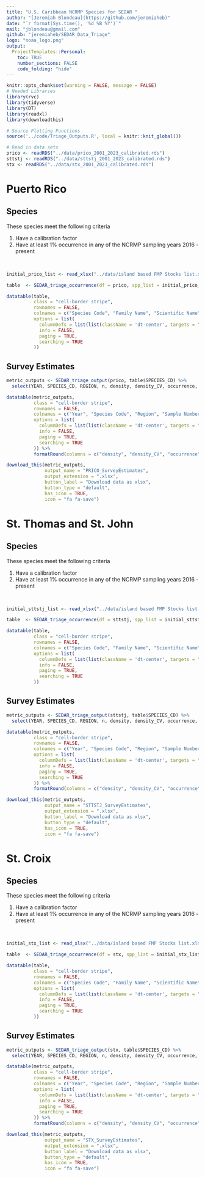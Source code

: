 ```yaml
---
title: "U.S. Caribbean NCRMP Species for SEDAR "
author: "[Jeremiah Blondeau](https://github.com/jeremiaheb)"
date: "`r format(Sys.time(), '%d %B %Y')`"
mail: "jblondeau@gmail.com"
github: "jeremiaheb/SEDAR_Data_Triage"
logo: "noaa_logo.png"
output:
  ProjectTemplates::Personal:
    toc: TRUE
    number_sections: FALSE
    code_folding: "hide"
---
```


```r
knitr::opts_chunk$set(warning = FALSE, message = FALSE)
# Needed Libraries
library(rvc)
library(tidyverse)
library(DT)
library(readxl)
library(downloadthis)

# Source Plotting Functions
source('../code/Triage_Outputs.R', local = knitr::knit_global())

# Read in data sets
prico <- readRDS("../data/prico_2001_2023_calibrated.rds")
sttstj <- readRDS("../data/sttstj_2001_2023_calibrated.rds")
stx <- readRDS("../data/stx_2001_2023_calibrated.rds")
```

# **Puerto Rico**

## Species

These species meet the following criteria

1)  Have a calibration factor
2)  Have at least 1% occurrence in any of the NCRMP sampling years 2016 - present

<br>

```r

initial_prico_list <- read_xlsx("../data/island based FMP Stocks list.xlsx", sheet = "PRICO")

table  <- SEDAR_triage_occurrence(df = prico, spp_list = initial_prico_list)

datatable(table, 
          class = "cell-border stripe", 
          rownames = FALSE,
          colnames = c("Species Code", "Family Name", "Scientific Name", "Common Name"),
          options = list(
            columnDefs = list(list(className = 'dt-center', targets = "_all")),
            info = FALSE,
            paging = TRUE,
            searching = TRUE
          ))
```

## Survey Estimates

```r

metric_outputs <- SEDAR_triage_output(prico, table$SPECIES_CD) %>% 
  select(YEAR, SPECIES_CD, REGION, n, density, density_CV, occurrence, occurrence_CV, num_observations)

datatable(metric_outputs, 
          class = "cell-border stripe", 
          rownames = FALSE,
          colnames = c("Year", "Species Code", "Region", "Sample Number", "Density", "Denstiy CV", "Occurrence", "Occurrence CV", "Number of Observations"),
          options = list(
            columnDefs = list(list(className = 'dt-center', targets = "_all")),
            info = FALSE,
            paging = TRUE,
            searching = TRUE
          )) %>% 
          formatRound(columns = c("density", "density_CV", "occurrence", "occurrence_CV") ,digits = 3)

download_this(metric_outputs,
              output_name = "PRICO_SurveyEstimates",
              output_extension = ".xlsx",
              button_label = "Download data as xlsx",
              button_type = "default",
              has_icon = TRUE,
              icon = "fa fa-save")
```

# **St. Thomas and St. John**

## Species

These species meet the following criteria

1)  Have a calibration factor
2)  Have at least 1% occurrence in any of the NCRMP sampling years 2016 - present

<br>

```r

initial_sttstj_list <- read_xlsx("../data/island based FMP Stocks list.xlsx", sheet = "STTSTJ")

table  <- SEDAR_triage_occurrence(df = sttstj, spp_list = initial_sttstj_list)

datatable(table, 
          class = "cell-border stripe", 
          rownames = FALSE,
          colnames = c("Species Code", "Family Name", "Scientific Name", "Common Name"),
          options = list(
            columnDefs = list(list(className = 'dt-center', targets = "_all")),
            info = FALSE,
            paging = TRUE,
            searching = TRUE
          ))
```

## Survey Estimates

```r

metric_outputs <- SEDAR_triage_output(sttstj, table$SPECIES_CD) %>% 
  select(YEAR, SPECIES_CD, REGION, n, density, density_CV, occurrence, occurrence_CV, num_observations)

datatable(metric_outputs, 
          class = "cell-border stripe", 
          rownames = FALSE,
          colnames = c("Year", "Species Code", "Region", "Sample Number", "Density", "Denstiy CV", "Occurrence", "Occurrence CV", "Number of Observations"),
          options = list(
            columnDefs = list(list(className = 'dt-center', targets = "_all")),
            info = FALSE,
            paging = TRUE,
            searching = TRUE
          )) %>% 
          formatRound(columns = c("density", "density_CV", "occurrence", "occurrence_CV") ,digits = 3)

download_this(metric_outputs,
              output_name = "STTSTJ_SurveyEstimates",
              output_extension = ".xlsx",
              button_label = "Download data as xlsx",
              button_type = "default",
              has_icon = TRUE,
              icon = "fa fa-save")
```

# **St. Croix**

## Species

These species meet the following criteria

1)  Have a calibration factor
2)  Have at least 1% occurrence in any of the NCRMP sampling years 2016 - present

<br>

```r

initial_stx_list <- read_xlsx("../data/island based FMP Stocks list.xlsx", sheet = "STX")

table  <- SEDAR_triage_occurrence(df = stx, spp_list = initial_stx_list)

datatable(table, 
          class = "cell-border stripe", 
          rownames = FALSE,
          colnames = c("Species Code", "Family Name", "Scientific Name", "Common Name"),
          options = list(
            columnDefs = list(list(className = 'dt-center', targets = "_all")),
            info = FALSE,
            paging = TRUE,
            searching = TRUE
          ))
```

## Survey Estimates

```r

metric_outputs <- SEDAR_triage_output(stx, table$SPECIES_CD) %>% 
  select(YEAR, SPECIES_CD, REGION, n, density, density_CV, occurrence, occurrence_CV, num_observations)

datatable(metric_outputs, 
          class = "cell-border stripe", 
          rownames = FALSE,
          colnames = c("Year", "Species Code", "Region", "Sample Number", "Density", "Denstiy CV", "Occurrence", "Occurrence CV", "Number of Observations"),
          options = list(
            columnDefs = list(list(className = 'dt-center', targets = "_all")),
            info = FALSE,
            paging = TRUE,
            searching = TRUE
          )) %>% 
          formatRound(columns = c("density", "density_CV", "occurrence", "occurrence_CV") ,digits = 3)

download_this(metric_outputs,
              output_name = "STX_SurveyEstimates",
              output_extension = ".xlsx",
              button_label = "Download data as xlsx",
              button_type = "default",
              has_icon = TRUE,
              icon = "fa fa-save")
```
